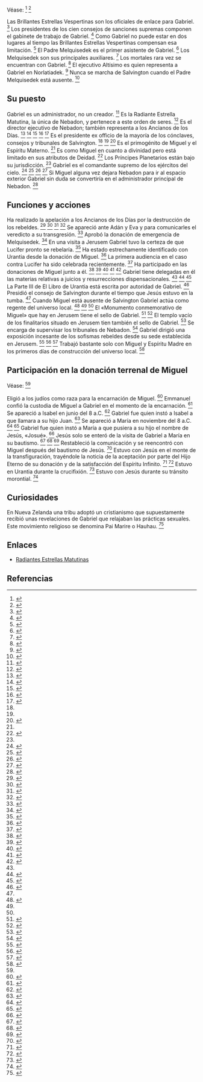 Véase: <ref name="n0">{{lib|LU|33|4}}</ref> <ref name="n1">{{lib|LU|189|1|5,10}}</ref> 

Las Brillantes Estrellas Vespertinas son los oficiales de enlace para Gabriel. <ref name="n2">{{lib|LU|37|2|1-3}}</ref> Los presidentes de los cien consejos de sanciones supremas componen el gabinete de trabajo de Gabriel. <ref name="n3">{{lib|LU|33|8|4}}</ref> Como Gabriel no puede estar en dos lugares al tiempo las Brillantes Estrellas Vespertinas compensan esa limitación. <ref name="n4">{{lib|LU|37|2|2}}</ref> El Padre Melquisedek es el primer asistente de Gabriel. <ref name="n5">{{lib|LU|33|6|2}}</ref> Los Melquisedek son sus principales auxiliares. <ref name="n6">{{lib|LU|35|2|5}}</ref> Los mortales rara vez se encuentran con Gabriel. <ref name="n7">{{lib|LU|33|4|8}}</ref> El ejecutivo Altísimo es quien representa a Gabriel en Norlatiadek. <ref name="n8">{{lib|LU|43|5|7}}</ref> Nunca se marcha de Salvington cuando el Padre Melquisedek está ausente. <ref name="n9">{{lib|LU|35|1|2}}</ref> 

== {{anchor|su_puesto}} Su puesto ==

Gabriel es un administrador, no un creador. <ref name="n10">{{lib|LU|33|4|2,4,7}}</ref> Es la Radiante Estrella Matutina, la única de Nebadon, y pertenece a este orden de seres. <ref name="n11">{{lib|LU|33|4|1}}</ref> Es el director ejecutivo de Nebadon; también representa a los Ancianos de los Días. <ref name="n12">{{lib|LU|33|0|1}}</ref> <ref name="n13">{{lib|LU|33|4|5-6}}</ref> <ref name="n14">{{lib|LU|33|6|1}}</ref> <ref name="n15">{{lib|LU|37|1|9}}</ref> <ref name="n16">{{lib|LU|50|2|1}}</ref> Es el presidente ex officio de la mayoría de los cónclaves, consejos y tribunales de Salvington. <ref name="n9"/> <ref name="n4"/> <ref name="n17">{{lib|LU|188|3|12}}</ref> Es el primogénito de Miguel y el Espíritu Materno. <ref name="n11"/> Es como Miguel en cuanto a divinidad pero está limitado en sus atributos de Deidad. <ref name="n18">{{lib|LU|33|4|2-3}}</ref> Los Príncipes Planetarios están bajo su jurisdicción. <ref name="n16"/> Gabriel es el comandante supremo de los ejércitos del cielo. <ref name="n19">{{lib|LU|33|4|6}}</ref> <ref name="n20">{{lib|LU|38|6|2}}</ref> <ref name="n21">{{lib|LU|168|2|1,8}}</ref> <ref name="n22">{{lib|LU|182|3|8}}</ref> Si Miguel alguna vez dejara Nebadon para ir al espacio exterior Gabriel sin duda se convertiría en el administrador principal de Nebadon. <ref name="n23">{{lib|LU|55|10|10}}</ref> 

== {{anchor|funciones_y_acciones}} Funciones y acciones ==

Ha realizado la apelación a los Ancianos de los Días por la destrucción de los rebeldes. <ref name="n24">{{lib|LU|46|8|1-4}}</ref> <ref name="n25">{{lib|LU|53|8|4}}</ref> <ref name="n26">{{lib|LU|53|9|4}}</ref> <ref name="n27">{{lib|LU|67|4|7}}</ref> Se apareció ante Adán y Eva y para comunicarles el veredicto a su transgresión. <ref name="n28">{{lib|LU|75|7|1}}</ref> Aprobó la donación de emergencia de Melquisedek. <ref name="n29">{{lib|LU|93|10|2}}</ref> En una visita a Jerusem Gabriel tuvo la certeza de que Lucifer pronto se rebelaría. <ref name="n30">{{lib|LU|53|2|4}}</ref> Ha estado estrechamente identificado con Urantia desde la donación de Miguel. <ref name="n31">{{lib|LU|33|4|7}}</ref> La primera audiencia en el caso contra Lucifer ha sido celebrada recientemente. <ref name="n32">{{lib|LU|54|4|8}}</ref> Ha participado en las donaciones de Miguel junto a él. <ref name="n33">{{lib|LU|119|4|2,5}}</ref> <ref name="n34">{{lib|LU|119|5|3}}</ref> <ref name="n35">{{lib|LU|119|6|2}}</ref> <ref name="n36">{{lib|LU|120|0|6}}</ref> <ref name="n37">{{lib|LU|189|0|1}}</ref> Gabriel tiene delegadas en él las materias relativas a juicios y resurrecciones dispensacionales. <ref name="n19"/> <ref name="n38">{{lib|LU|74|2|8}}</ref> <ref name="n39">{{lib|LU|189|3|1-2}}</ref> La Parte III de El Libro de Urantia está escrita por autoridad de Gabriel. <ref name="n40">{{lib|LU|57|0|1}}</ref> Presidió el consejo de Salvington durante el tiempo que Jesús estuvo en la tumba. <ref name="n17"/> Cuando Miguel está ausente de Salvington Gabriel actúa como regente del universo local. <ref name="n41">{{lib|LU|33|2|5}}</ref> <ref name="n31"/> <ref name="n14"/> El «Monumento conmemorativo de Miguel» que hay en Jerusem tiene el sello de Gabriel. <ref name="n42">{{lib|LU|188|3|11}}</ref> <ref name="n43">{{lib|LU|189|1|9}}</ref> El templo vacío de los finalitarios situado en Jerusem tien también el sello de Gabriel. <ref name="n44">{{lib|LU|46|5|32}}</ref> Se encarga de supervisar los tribunales de Nebadon. <ref name="n45">{{lib|LU|33|7|2}}</ref> Gabriel dirigió una exposición incesante de los sofismas rebeldes desde su sede establecida en Jerusem. <ref name="n46">{{lib|LU|53|4|6}}</ref> <ref name="n47">{{lib|LU|53|5|4,6}}</ref> <ref name="n48">{{lib|LU|67|3|1}}</ref> Trabajó bastante solo con Miguel y Espíritu Madre en los primeros días de construcción del universo local. <ref name="n49">{{lib|LU|37|1|10}}</ref> 

== {{anchor|participación_en_la_donación_terrenal_de_Miguel}} Participación en la donación terrenal de Miguel ==

Véase: <ref name="n37"/> 

Eligió a los judíos como raza para la encarnación de Miguel. <ref name="n50">{{lib|LU|122|0|2-3}}</ref> Emmanuel confió la custodia de Miguel a Gabriel en el momento de la encarnación. <ref name="n51">{{lib|LU|120|3|11}}</ref> Se apareció a Isabel en junio del 8 a.C. <ref name="n52">{{lib|LU|122|2}}</ref> Gabriel fue quien instó a Isabel a que llamara a su hijo Juan. <ref name="n53">{{lib|LU|122|2|3}}</ref> Se apareció a María en noviembre del 8 a.C. <ref name="n54">{{lib|LU|122|2|6}}</ref> <ref name="n55">{{lib|LU|122|3}}</ref> Gabriel fue quien instó a María a que pusiera a su hijo el nombre de Jesús, «Josué». <ref name="n56">{{lib|LU|122|3|1}}</ref> Jesús solo se enteró de la visita de Gabriel a María en su bautismo. <ref name="n57">{{lib|LU|126|2|4}}</ref> <ref name="n58">{{lib|LU|135|8|7}}</ref> <ref name="n59">{{lib|LU|135|9|1}}</ref> Restableció la comunicación y se reencontró con Miguel después del bautismo de Jesús. <ref name="n60">{{lib|LU|136|3|4}}</ref> Estuvo con Jesús en el monte de la transfiguración, trayéndole la noticia de la aceptación por parte del Hijo Eterno de su donación y de la satisfacción del Espíritu Infinito. <ref name="n61">{{lib|LU|158|1|6}}</ref> <ref name="n62">{{lib|LU|158|3|2}}</ref> Estuvo en Urantia durante la crucifixión. <ref name="n63">{{lib|LU|186|4|2}}</ref> Estuvo con Jesús durante su tránsito morontial. <ref name="n64">{{lib|LU|189|3|4}}</ref> 

== {{anchor|curiosidades}} Curiosidades ==

En Nueva Zelanda una tribu adoptó un cristianismo que supuestamente recibió unas revelaciones de Gabriel que relajaban las prácticas sexuales. Este movimiento religioso se denomina Pai Marire o Hauhau. <ref name="n65">{{lib|LU|92|2|5}}</ref> 

== Enlaces ==

* [[Radiantes_Estrellas_Matutinas|Radiantes Estrellas Matutinas]]


== Referencias ==

<references/>
